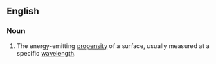 ==English==
===Noun===
{{en-noun|emissivities}}
# {{physics}} The energy-emitting [[propensity]] of a surface, usually measured at a specific [[wavelength]].